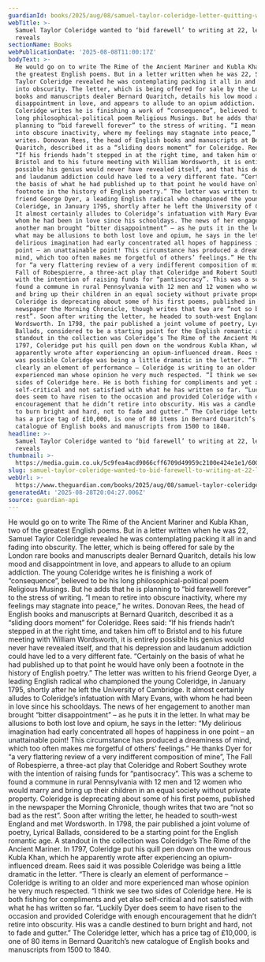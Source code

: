 ```yaml
---
guardianId: books/2025/aug/08/samuel-taylor-coleridge-letter-quitting-writing-22
webTitle: >-
  Samuel Taylor Coleridge wanted to ‘bid farewell’ to writing at 22, letter
  reveals
sectionName: Books
webPublicationDate: '2025-08-08T11:00:17Z'
bodyText: >-
  He would go on to write The Rime of the Ancient Mariner and Kubla Khan, two of
  the greatest English poems. But in a letter written when he was 22, Samuel
  Taylor Coleridge revealed he was contemplating packing it all in and fading
  into obscurity. The letter, which is being offered for sale by the London rare
  books and manuscripts dealer Bernard Quaritch, details his low mood and
  disappointment in love, and appears to allude to an opium addiction. The young
  Coleridge writes he is finishing a work of “consequence”, believed to be his
  long philosophical-political poem Religious Musings. But he adds that he is
  planning to “bid farewell forever” to the stress of writing. “I mean to retire
  into obscure inactivity, where my feelings may stagnate into peace,” he
  writes. Donovan Rees, the head of English books and manuscripts at Bernard
  Quaritch, described it as a “sliding doors moment” for Coleridge. Rees said:
  “If his friends hadn’t stepped in at the right time, and taken him off to
  Bristol and to his future meeting with William Wordsworth, it is entirely
  possible his genius would never have revealed itself, and that his depression
  and laudanum addiction could have led to a very different fate. “Certainly on
  the basis of what he had published up to that point he would have only been a
  footnote in the history of English poetry.” The letter was written to his
  friend George Dyer, a leading English radical who championed the young
  Coleridge, in January 1795, shortly after he left the University of Cambridge.
  It almost certainly alludes to Coleridge’s infatuation with Mary Evans, with
  whom he had been in love since his schooldays. The news of her engagement to
  another man brought “bitter disappointment” – as he puts it in the letter. In
  what may be allusions to both lost love and opium, he says in the letter: “My
  delirious imagination had early concentrated all hopes of happiness in one
  point – an unattainable point! This circumstance has produced a dreaminess of
  mind, which too often makes me forgetful of others’ feelings.” He thanks Dyer
  for “a very flattering review of a very indifferent composition of mine”, The
  Fall of Robespierre, a three-act play that Coleridge and Robert Southey wrote
  with the intention of raising funds for “pantisocracy”. This was a scheme to
  found a commune in rural Pennsylvania with 12 men and 12 women who would marry
  and bring up their children in an equal society without private property.
  Coleridge is deprecating about some of his first poems, published in the
  newspaper the Morning Chronicle, though writes that two are “not so bad as the
  rest”. Soon after writing the letter, he headed to south-west England and met
  Wordsworth. In 1798, the pair published a joint volume of poetry, Lyrical
  Ballads, considered to be a starting point for the English romantic age. A
  standout in the collection was Coleridge’s The Rime of the Ancient Mariner. In
  1797, Coleridge put his quill pen down on the wondrous Kubla Khan, which he
  apparently wrote after experiencing an opium-influenced dream. Rees said it
  was possible Coleridge was being a little dramatic in the letter. “There is
  clearly an element of performance – Coleridge is writing to an older and more
  experienced man whose opinion he very much respected. “I think we see two
  sides of Coleridge here. He is both fishing for compliments and yet also
  self-critical and not satisfied with what he has written so far. “Luckily Dyer
  does seem to have risen to the occasion and provided Coleridge with enough
  encouragement that he didn’t retire into obscurity. His was a candle destined
  to burn bright and hard, not to fade and gutter.” The Coleridge letter, which
  has a price tag of £10,000, is one of 80 items in Bernard Quaritch’s new
  catalogue of English books and manuscripts from 1500 to 1840.
headline: >-
  Samuel Taylor Coleridge wanted to ‘bid farewell’ to writing at 22, letter
  reveals
thumbnail: >-
  https://media.guim.co.uk/5c9fea4acd9066cff6709d49959c2100e424e1e1/600_539_4129_3303/500.jpg
slug: samuel-taylor-coleridge-wanted-to-bid-farewell-to-writing-at-22-letter-reveals
webUrl: >-
  https://www.theguardian.com/books/2025/aug/08/samuel-taylor-coleridge-letter-quitting-writing-22
generatedAt: '2025-08-28T20:04:27.006Z'
source: guardian-api
---
```

He would go on to write The Rime of the Ancient Mariner and Kubla Khan, two of the greatest English poems. But in a letter written when he was 22, Samuel Taylor Coleridge revealed he was contemplating packing it all in and fading into obscurity. The letter, which is being offered for sale by the London rare books and manuscripts dealer Bernard Quaritch, details his low mood and disappointment in love, and appears to allude to an opium addiction. The young Coleridge writes he is finishing a work of “consequence”, believed to be his long philosophical-political poem Religious Musings. But he adds that he is planning to “bid farewell forever” to the stress of writing. “I mean to retire into obscure inactivity, where my feelings may stagnate into peace,” he writes. Donovan Rees, the head of English books and manuscripts at Bernard Quaritch, described it as a “sliding doors moment” for Coleridge. Rees said: “If his friends hadn’t stepped in at the right time, and taken him off to Bristol and to his future meeting with William Wordsworth, it is entirely possible his genius would never have revealed itself, and that his depression and laudanum addiction could have led to a very different fate. “Certainly on the basis of what he had published up to that point he would have only been a footnote in the history of English poetry.” The letter was written to his friend George Dyer, a leading English radical who championed the young Coleridge, in January 1795, shortly after he left the University of Cambridge. It almost certainly alludes to Coleridge’s infatuation with Mary Evans, with whom he had been in love since his schooldays. The news of her engagement to another man brought “bitter disappointment” – as he puts it in the letter. In what may be allusions to both lost love and opium, he says in the letter: “My delirious imagination had early concentrated all hopes of happiness in one point – an unattainable point! This circumstance has produced a dreaminess of mind, which too often makes me forgetful of others’ feelings.” He thanks Dyer for “a very flattering review of a very indifferent composition of mine”, The Fall of Robespierre, a three-act play that Coleridge and Robert Southey wrote with the intention of raising funds for “pantisocracy”. This was a scheme to found a commune in rural Pennsylvania with 12 men and 12 women who would marry and bring up their children in an equal society without private property. Coleridge is deprecating about some of his first poems, published in the newspaper the Morning Chronicle, though writes that two are “not so bad as the rest”. Soon after writing the letter, he headed to south-west England and met Wordsworth. In 1798, the pair published a joint volume of poetry, Lyrical Ballads, considered to be a starting point for the English romantic age. A standout in the collection was Coleridge’s The Rime of the Ancient Mariner. In 1797, Coleridge put his quill pen down on the wondrous Kubla Khan, which he apparently wrote after experiencing an opium-influenced dream. Rees said it was possible Coleridge was being a little dramatic in the letter. “There is clearly an element of performance – Coleridge is writing to an older and more experienced man whose opinion he very much respected. “I think we see two sides of Coleridge here. He is both fishing for compliments and yet also self-critical and not satisfied with what he has written so far. “Luckily Dyer does seem to have risen to the occasion and provided Coleridge with enough encouragement that he didn’t retire into obscurity. His was a candle destined to burn bright and hard, not to fade and gutter.” The Coleridge letter, which has a price tag of £10,000, is one of 80 items in Bernard Quaritch’s new catalogue of English books and manuscripts from 1500 to 1840.
